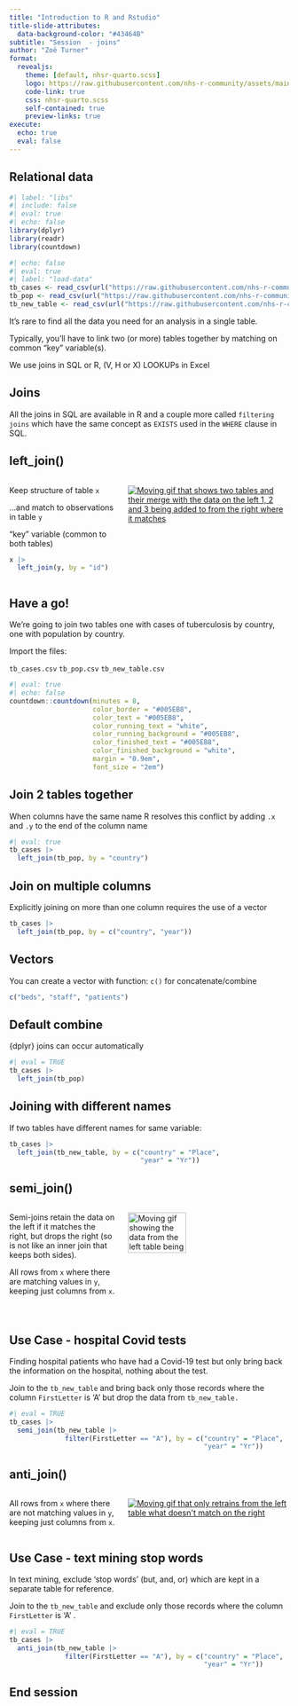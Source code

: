 ```yaml
---
title: "Introduction to R and Rstudio"
title-slide-attributes: 
  data-background-color: "#43464B"
subtitle: "Session  - joins"
author: "Zoë Turner"
format:
  revealjs:
    theme: [default, nhsr-quarto.scss]
    logo: https://raw.githubusercontent.com/nhs-r-community/assets/main/logo/nhsr-logo.svg
    code-link: true
    css: nhsr-quarto.scss
    self-contained: true
    preview-links: true
execute:
  echo: true
  eval: false
---
```


## Relational data

```r
#| label: "libs"
#| include: false
#| eval: true
#| echo: false
library(dplyr)
library(readr)
library(countdown)
```

```r
#| echo: false
#| eval: true
#| label: "load-data"
tb_cases <- read_csv(url("https://raw.githubusercontent.com/nhs-r-community/intro_r_data/main/tb_cases.csv"))
tb_pop <- read_csv(url("https://raw.githubusercontent.com/nhs-r-community/intro_r_data/main/tb_pop.csv"))
tb_new_table <- read_csv(url("https://raw.githubusercontent.com/nhs-r-community/intro_r_data/main/tb_new_table.csv"))

```

It's rare to find all the data you need for an analysis in a single table.

Typically, you'll have to link two (or more) tables together by matching on common "key" variable(s).

We use joins in SQL or R, (V, H or X) LOOKUPs in Excel

## Joins

All the joins in SQL are available in R and a couple more called `filtering joins` which have the same concept as `EXISTS` used in the `WHERE` clause in SQL.

## left_join()

::: columns
::: {.column width="40%"}
Keep structure of table `x`

...and match to observations in table `y`

"key" variable (common to both tables)

```r
x |> 
  left_join(y, by = "id")
```
:::

::: {.column width="60%"}
[![Moving gif that shows two tables and their merge with the data on the left 1, 2 and 3 being added to from the right where it matches](img/session08/left-join.gif){.center}](https://github.com/gadenbuie/tidyexplain)
:::
:::

## Have a go!

We're going to join two tables one with cases of tuberculosis by country, one with population by country.

Import the files:

`tb_cases.csv` `tb_pop.csv` `tb_new_table.csv`

```r
#| eval: true
#| echo: false
countdown::countdown(minutes = 8,
                     color_border = "#005EB8",
                     color_text = "#005EB8",
                     color_running_text = "white",
                     color_running_background = "#005EB8",
                     color_finished_text = "#005EB8",
                     color_finished_background = "white",
                     margin = "0.9em",
                     font_size = "2em")
```

## Join 2 tables together

When columns have the same name R resolves this conflict by adding `.x` and `.y` to the end of the column name

```r
#| eval: true
tb_cases |> 
  left_join(tb_pop, by = "country")
```

## Join on multiple columns

Explicitly joining on more than one column requires the use of a vector

```r
tb_cases |> 
  left_join(tb_pop, by = c("country", "year"))
```

## Vectors

You can create a vector with function: `c()` for concatenate/combine

```r
c("beds", "staff", "patients")
```

## Default combine

{dplyr} joins can occur automatically

```r
#| eval = TRUE
tb_cases |> 
  left_join(tb_pop)
```

## Joining with different names

If two tables have different names for same variable:

```r
tb_cases |> 
  left_join(tb_new_table, by = c("country" = "Place",
                                 "year" = "Yr"))
```

## semi_join()

::: columns
::: {.column width="40%"}
Semi-joins retain the data on the left if it matches the right, but drops the right (so is not like an inner join that keeps both sides).

All rows from `x` where there are matching values in `y`, keeping just columns from `x`.
:::

::: {.column width="60%"}
[![Moving gif showing the data from the left table being kept if it matches the right but everything is dropped from the right](img/session08/semi-join.gif){.center alt="Moving gif showing the data from the left table being kept if it matches the right but everything is dropped from the right" width="60%"}](https://github.com/gadenbuie/tidyexplain)
:::
:::

## Use Case - hospital Covid tests

Finding hospital patients who have had a Covid-19 test but only bring back the information on the hospital, nothing about the test.

Join to the `tb_new_table` and bring back only those records where the column `FirstLetter` is 'A' but drop the data from `tb_new_table.`

```r
#| eval = TRUE
tb_cases |> 
  semi_join(tb_new_table |> 
              filter(FirstLetter == "A"), by = c("country" = "Place",
                                                 "year" = "Yr"))
```

## anti_join()

::: columns
::: {.column width="40%"}
All rows from `x` where there are not matching values in `y`, keeping just columns from `x`.
:::

::: {.column width="60%"}
[![Moving gif that only retrains from the left table what doesn't match on the right](img/session08/anti-join.gif){.center alt="Moving gif that only retrains from the left table what doesn't match on the right"}](https://github.com/gadenbuie/tidyexplain)
:::
:::

## Use Case - text mining stop words

In text mining, exclude 'stop words' (but, and, or) which are kept in a separate table for reference.

Join to the `tb_new_table` and exclude only those records where the column `FirstLetter` is 'A' .

```r
#| eval = TRUE
tb_cases |> 
  anti_join(tb_new_table |> 
              filter(FirstLetter == "A"), by = c("country" = "Place",
                                                 "year" = "Yr"))
```

## End session
